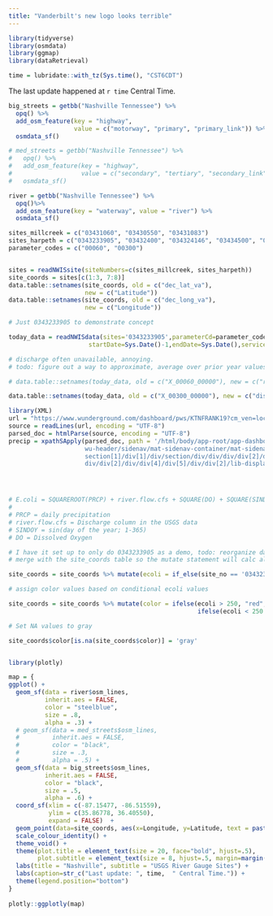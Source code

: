 ```yaml
---
title: "Vanderbilt's new logo looks terrible"
---
```

``` r
library(tidyverse)
library(osmdata) 
library(ggmap)
library(dataRetrieval)
```


``` r

time = lubridate::with_tz(Sys.time(), "CST6CDT")

```

The last update happened at `r time` Central Time.


``` r

big_streets = getbb("Nashville Tennessee") %>%
  opq() %>%
  add_osm_feature(key = "highway", 
                  value = c("motorway", "primary", "primary_link")) %>%
  osmdata_sf()

# med_streets = getbb("Nashville Tennessee") %>%
#   opq() %>%
#   add_osm_feature(key = "highway", 
#                   value = c("secondary", "tertiary", "secondary_link", "tertiary_link")) %>%
#   osmdata_sf()

river = getbb("Nashville Tennessee") %>%
  opq()%>%
  add_osm_feature(key = "waterway", value = "river") %>%
  osmdata_sf()

```


``` r

sites_millcreek = c("03431060", "03430550", "03431083")
sites_harpeth = c("0343233905", "03432400", "034324146", "03434500", "03433500")
parameter_codes = c("00060", "00300")


sites = readNWISsite(siteNumbers=c(sites_millcreek, sites_harpeth))
site_coords = sites[c(1:3, 7:8)]
data.table::setnames(site_coords, old = c("dec_lat_va"),
                     new = c("Latitude"))
data.table::setnames(site_coords, old = c("dec_long_va"),
                     new = c("Longitude"))

# Just 0343233905 to demonstrate concept

today_data = readNWISdata(sites='0343233905',parameterCd=parameter_codes,
                      startDate=Sys.Date()-1,endDate=Sys.Date(),service="iv")

# discharge often unavailable, annoying.
# todo: figure out a way to approximate, average over prior year values on the same day?

# data.table::setnames(today_data, old = c("X_00060_00000"), new = c("river_flow_cfs"))

data.table::setnames(today_data, old = c("X_00300_00000"), new = c("dissolved_oxygen"))

library(XML)
url = "https://www.wunderground.com/dashboard/pws/KTNFRANK19?cm_ven=localwx_pwsdash"
source = readLines(url, encoding = "UTF-8")
parsed_doc = htmlParse(source, encoding = "UTF-8")
precip = xpathSApply(parsed_doc, path = '/html/body/app-root/app-dashboard/one-column-layout/
                     wu-header/sidenav/mat-sidenav-container/mat-sidenav-content/div/section/
                     section[1]/div[1]/div/section/div/div/div/div[2]/div/lib-tile-current-conditions/
                     div/div[2]/div/div[4]/div[5]/div/div[2]/lib-display-unit/span/span[1]', xmlValue)




# E.coli = SQUAREROOT(PRCP) + river.flow.cfs + SQUARE(DO) + SQUARE(SINDOY)
# 
# PRCP = daily precipitation
# river.flow.cfs = Discharge column in the USGS data
# SINDOY = sin(day of the year; 1-365)
# DO = Dissolved Oxygen

# I have it set up to only do 0343233905 as a demo, todo: reorganize data structure from data pulling and
# merge with the site_coords table so the mutate statement will calc all stations and leave no data as null

site_coords = site_coords %>% mutate(ecoli = if_else(site_no == '0343233905', sqrt(as.numeric(precip)) + today_data$dissolved_oxygen[1]^2 + sin(as.numeric(strftime(time, format = "%j")))^2, NULL))

# assign color values based on conditional ecoli values

site_coords = site_coords %>% mutate(color = ifelse(ecoli > 250, "red", 
                                                    ifelse(ecoli < 250 & ecoli > 220, "yellow", "green")))

# Set NA values to gray

site_coords$color[is.na(site_coords$color)] = 'gray'



```




``` r

library(plotly)

map = {
ggplot() +
  geom_sf(data = river$osm_lines,
          inherit.aes = FALSE,
          color = "steelblue",
          size = .8,
          alpha = .3) +
  # geom_sf(data = med_streets$osm_lines,
  #         inherit.aes = FALSE,
  #         color = "black",
  #         size = .3,
  #         alpha = .5) +
  geom_sf(data = big_streets$osm_lines,
          inherit.aes = FALSE,
          color = "black",
          size = .5,
          alpha = .6) +
  coord_sf(xlim = c(-87.15477, -86.51559), 
           ylim = c(35.86778, 36.40550),
           expand = FALSE)  +
  geom_point(data=site_coords, aes(x=Longitude, y=Latitude, text = paste(station_nm, '\n', 'USGS Station', site_no), color = color), size = 2, alpha=.8, inherit.aes = F) +
  scale_colour_identity() +
  theme_void() +
  theme(plot.title = element_text(size = 20, face="bold", hjust=.5),
        plot.subtitle = element_text(size = 8, hjust=.5, margin=margin(2, 0, 5, 0))) +
  labs(title = "Nashville", subtitle = "USGS River Gauge Sites") +
  labs(caption=str_c("Last update: ", time,  " Central Time.")) +
  theme(legend.position="bottom")
}
  
plotly::ggplotly(map)

```

